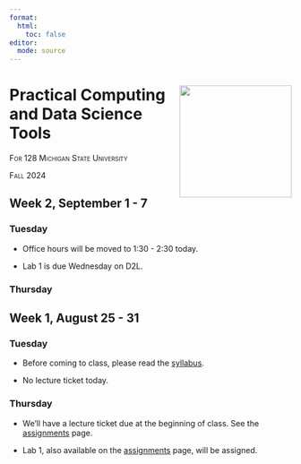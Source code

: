 ```yaml
---
format: 
  html:
    toc: false
editor: 
  mode: source
---
```


# Practical Computing <a><img src="assets/for128-hex.png" align="right" height="200"/></a> <br/> and Data Science Tools

[For 128 Michigan State University]{.smallcaps}

[Fall 2024]{.smallcaps}

## Week 2, September 1 - 7

### Tuesday

-   Office hours will be moved to 1:30 - 2:30 today.

-   Lab 1 is due Wednesday on D2L. 

### Thursday

## Week 1, August 25 - 31

### Tuesday

-   Before coming to class, please read the [syllabus](syllabus.qmd).

-   No lecture ticket today.

### Thursday

-   We'll have a lecture ticket due at the beginning of class. See the [assignments](assignments.qmd) page.

-   Lab 1, also available on the [assignments](assignments.qmd) page, will be assigned.

<!-- ## Week 2, September 1 - 7 -->

<!-- ### Tuesday -->

<!-- - [Problem Set 1](psets/test_psets.qmd) is assigned.  -->

<!-- ### Wednesday -->

<!-- - [Lab 1](labs/test_labs.qmd) is due at 10pm. -->

<!-- ### Thursday -->
